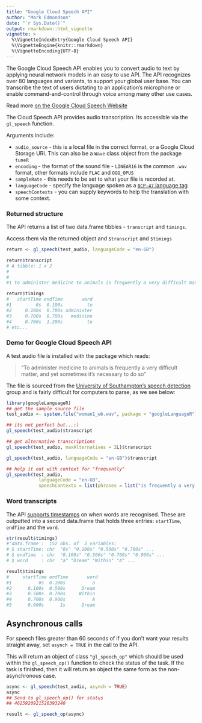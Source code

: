 ```yaml
---
title: "Google Cloud Speech API"
author: "Mark Edmondson"
date: "`r Sys.Date()`"
output: rmarkdown::html_vignette
vignette: >
  %\VignetteIndexEntry{Google Cloud Speech API}
  %\VignetteEngine{knitr::rmarkdown}
  %\VignetteEncoding{UTF-8}
---
```


The Google Cloud Speech API enables you to convert audio to text by applying neural network models in an easy to use API. The API recognizes over 80 languages and variants, to support your global user base. You can transcribe the text of users dictating to an application’s microphone or enable command-and-control through voice among many other use cases. 

Read more [on the Google Cloud Speech Website](https://cloud.google.com/speech/)

The Cloud Speech API provides audio transcription.  Its accessible via the `gl_speech` function.

Arguments include:

* `audio_source` - this is a local file in the correct format, or a Google Cloud Storage URI. This can also be a `Wave` class object from the package `tuneR`
* `encoding` - the format of the sound file - `LINEAR16` is the common `.wav` format, other formats include `FLAC` and `OGG_OPUS`
* `sampleRate` - this needs to be set to what your file is recorded at.  
* `languageCode` - specify the language spoken as a [`BCP-47` language tag](https://tools.ietf.org/html/bcp47)
* `speechContexts` - you can supply keywords to help the translation with some context. 

### Returned structure

The API returns a list of two data.frame tibbles - `transcript` and `timings`.

Access them via the returned object and `$transcript` and `$timings`

```r
return <- gl_speech(test_audio, languageCode = "en-GB")

return$transcript
# A tibble: 1 x 2
#                                                                                                         transcript confidence
#                                                                                                              <chr>      <chr>
#1 to administer medicine to animals is frequently a very difficult matter and yet sometimes it's necessary to do so  0.9711006

return$timings
#   startTime endTime       word
#1         0s  0.100s         to
#2     0.100s  0.700s administer
#3     0.700s  0.700s   medicine
#4     0.700s  1.200s         to
# etc...
```

### Demo for Google Cloud Speech API


A test audio file is installed with the package which reads:

> "To administer medicine to animals is frequently a very difficult matter, and yet sometimes it's necessary to do so"

The file is sourced from the [University of Southampton's speech detection](http://www-mobile.ecs.soton.ac.uk/) group and is fairly difficult for computers to parse, as we see below:

```r
library(googleLanguageR)
## get the sample source file
test_audio <- system.file("woman1_wb.wav", package = "googleLanguageR")

## its not perfect but...:)
gl_speech(test_audio)$transcript

## get alternative transcriptions
gl_speech(test_audio, maxAlternatives = 2L)$transcript

gl_speech(test_audio, languageCode = "en-GB")$transcript

## help it out with context for "frequently"
gl_speech(test_audio, 
            languageCode = "en-GB", 
            speechContexts = list(phrases = list("is frequently a very difficult")))$transcript
```

### Word transcripts

The API [supports timestamps](https://cloud.google.com/speech/reference/rest/v1/speech/recognize#WordInfo) on when words are recognised. These are outputted into a second data.frame that holds three entries: `startTime`, `endTime` and the `word`.


```r
str(result$timings)
#'data.frame':	152 obs. of  3 variables:
# $ startTime: chr  "0s" "0.100s" "0.500s" "0.700s" ...
# $ endTime  : chr  "0.100s" "0.500s" "0.700s" "0.900s" ...
# $ word     : chr  "a" "Dream" "Within" "A" ...

result$timings
#     startTime endTime       word
#1          0s  0.100s          a
#2      0.100s  0.500s      Dream
#3      0.500s  0.700s     Within
#4      0.700s  0.900s          A
#5      0.900s      1s      Dream
```

## Asynchronous calls

For speech files greater than 60 seconds of if you don't want your results straight away, set `asynch = TRUE` in the call to the API.

This will return an object of class `"gl_speech_op"` which should be used within the `gl_speech_op()` function to check the status of the task.  If the task is finished, then it will return an object the same form as the non-asynchronous case. 

```r
async <- gl_speech(test_audio, asynch = TRUE)
async
## Send to gl_speech_op() for status
## 4625920921526393240

result <- gl_speech_op(async)
```

